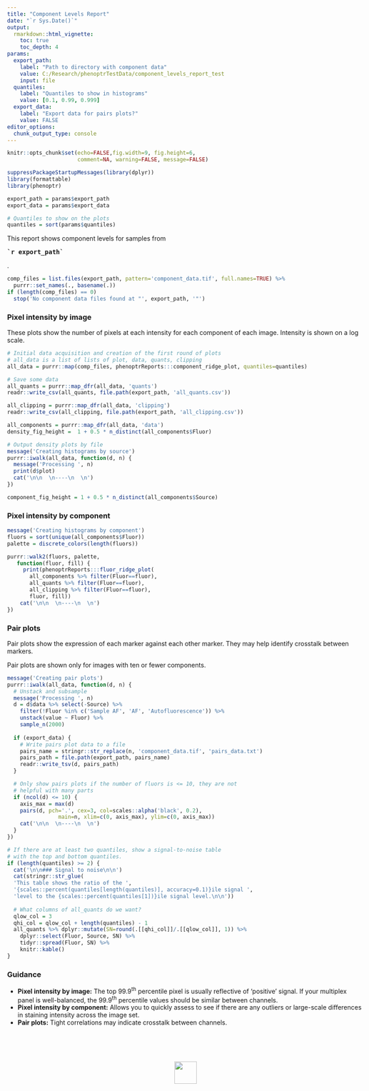 ```yaml
---
title: "Component Levels Report"
date: "`r Sys.Date()`"
output: 
  rmarkdown::html_vignette:
    toc: true
    toc_depth: 4
params:
  export_path: 
    label: "Path to directory with component data"
    value: C:/Research/phenoptrTestData/component_levels_report_test
    input: file
  quantiles:
    label: "Quantiles to show in histograms"
    value: [0.1, 0.99, 0.999]
  export_data:
    label: "Export data for pairs plots?"
    value: FALSE
editor_options: 
  chunk_output_type: console
---
```


<style type="text/css">
body {
    max-width: 800px;
}

table {
    width: auto !important;
    max-width: 100%;
    margin-bottom: 20px;
    margin-left: 0px;
}

.fill-cell>tbody>tr>td {
  padding: 0px;
  border-color: black;
  border: 1px solid;
}

.fill-cell>thead>tr>th {
  border-color: black;
  border: 1px solid;
}

img {
  border: none;
}
</style>

```r
knitr::opts_chunk$set(echo=FALSE,fig.width=9, fig.height=6, 
                      comment=NA, warning=FALSE, message=FALSE)

suppressPackageStartupMessages(library(dplyr))
library(formattable)
library(phenoptr)

export_path = params$export_path
export_data = params$export_data

# Quantiles to show on the plots
quantiles = sort(params$quantiles)

```

This report shows component levels for samples
from <pre><strong>`r export_path`</strong></pre>.

```r
comp_files = list.files(export_path, pattern='component_data.tif', full.names=TRUE) %>% 
  purrr::set_names(., basename(.))
if (length(comp_files) == 0)
  stop('No component data files found at "', export_path, '"')

```

### Pixel intensity by image

These plots show the number of pixels at each intensity for each
component of each image.
Intensity is shown on a log scale.

```r
# Initial data acquisition and creation of the first round of plots
# all_data is a list of lists of plot, data, quants, clipping
all_data = purrr::map(comp_files, phenoptrReports:::component_ridge_plot, quantiles=quantiles)

# Save some data
all_quants = purrr::map_dfr(all_data, 'quants')
readr::write_csv(all_quants, file.path(export_path, 'all_quants.csv'))

all_clipping = purrr::map_dfr(all_data, 'clipping')
readr::write_csv(all_clipping, file.path(export_path, 'all_clipping.csv'))

all_components = purrr::map_dfr(all_data, 'data')
density_fig_height =  1 + 0.5 * n_distinct(all_components$Fluor)
```

```r
# Output density plots by file
message('Creating histograms by source')
purrr::iwalk(all_data, function(d, n) {
  message('Processing ', n)
  print(d$plot)
  cat('\n\n  \n----\n  \n')
})

component_fig_height = 1 + 0.5 * n_distinct(all_components$Source)
```


### Pixel intensity by component

```r
message('Creating histograms by component')
fluors = sort(unique(all_components$Fluor))
palette = discrete_colors(length(fluors))

purrr::walk2(fluors, palette, 
   function(fluor, fill) {
     print(phenoptrReports:::fluor_ridge_plot(
       all_components %>% filter(Fluor==fluor),
       all_quants %>% filter(Fluor==fluor), 
       all_clipping %>% filter(Fluor==fluor),
       fluor, fill))
    cat('\n\n  \n----\n  \n')
})

```

### Pair plots

Pair plots show the expression of each marker against each other marker.
They may help identify crosstalk between markers.

Pair plots are shown only for images with ten or fewer components.

```r
message('Creating pair plots')
purrr::iwalk(all_data, function(d, n) {
  # Unstack and subsample
  message('Processing ', n)
  d = d$data %>% select(-Source) %>% 
    filter(!Fluor %in% c('Sample AF', 'AF', 'Autofluorescence')) %>% 
    unstack(value ~ Fluor) %>% 
    sample_n(2000)
  
  if (export_data) {
    # Write pairs plot data to a file
    pairs_name = stringr::str_replace(n, 'component_data.tif', 'pairs_data.txt')
    pairs_path = file.path(export_path, pairs_name)
    readr::write_tsv(d, pairs_path)
  }

  # Only show pairs plots if the number of fluors is <= 10, they are not
  # helpful with many parts
  if (ncol(d) <= 10) {
    axis_max = max(d)
    pairs(d, pch='.', cex=3, col=scales::alpha('black', 0.2),
                main=n, xlim=c(0, axis_max), ylim=c(0, axis_max))
    cat('\n\n  \n----\n  \n')
  }
})
```

```r
# If there are at least two quantiles, show a signal-to-noise table
# with the top and bottom quantiles.
if (length(quantiles) >= 2) {
  cat('\n\n### Signal to noise\n\n')
  cat(stringr::str_glue(
  'This table shows the ratio of the ',
  '{scales::percent(quantiles[length(quantiles)], accuracy=0.1)}ile signal ',
  'level to the {scales::percent(quantiles[1])}ile signal level.\n\n'))
  
  # What columns of all_quants do we want?
  qlow_col = 3
  qhi_col = qlow_col + length(quantiles) - 1
  all_quants %>% dplyr::mutate(SN=round(.[[qhi_col]]/.[[qlow_col]], 1)) %>% 
    dplyr::select(Fluor, Source, SN) %>% 
    tidyr::spread(Fluor, SN) %>% 
    knitr::kable()
}
```


### Guidance 

- **Pixel intensity by image:** The top 99.9^th^ percentile pixel is usually 
  reflective of 'positive' signal. If your multiplex panel is well-balanced, 
  the 99.9^th^ percentile values should be similar between channels.
- **Pixel intensity by component:** Allows you to quickly assess to see 
  if there are any outliers or large-scale differences in staining intensity 
  across the image set.
- **Pair plots:** Tight correlations may indicate crosstalk between channels.

<br><br><br>
<p align='center'>![](Akoya.png){height=50px style='border:none;'}</p>
